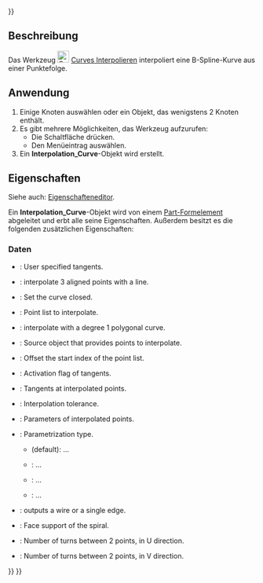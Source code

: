 <languages/>
{{UnfinishedDocu{{#translation:}}}}

{{Docnav/de
|[[Curves_Approximate/de|Approximieren]]
|[[Curves_ParametricBlendCurve/de|ParametrischeÜbergangskurve]]
|[[Curves_Workbench/de|Curves]]
|IconL=Curves_Approximate.svg
|IconR=Curves_ParametricBlendCurve.svg
|IconC=Curves_workbench_icon.svg
}}

{{GuiCommand/de
|Name=Curves Interpolate
|Name/de=Curves Interpolieren
|MenuLocation=Kurven → Interpolieren
|Workbenches=[[Curves_Workbench/de|Curves]]
}}

<span id="Description"></span>
==Beschreibung==

Das Werkzeug [[Image:Curves_Interpolate.svg|24px]] [[Curves_Interpolate/de|Curves Interpolieren]] interpoliert eine B-Spline-Kurve aus einer Punktefolge.

<span id="Usage"></span>
==Anwendung==

# Einige Knoten auswählen oder ein Objekt, das wenigstens 2 Knoten enthält.
# Es gibt mehrere Möglichkeiten, das Werkzeug aufzurufen:
#* Die Schaltfläche {{Button|[[Image:Curves_Interpolate.svg|16px]] [[Curves_Interpolate/de|Interpolieren]]}} drücken.
#* Den Menüeintrag  {{MenuCommand|Kurven → [[Image:Curves_Interpolate.svg|16px]] Interpolieren}} auswählen.
# Ein '''Interpolation_Curve'''-Objekt wird erstellt.

<span id="Properties"></span>
==Eigenschaften==

Siehe auch: [[Property_editor/de|Eigenschafteneditor]].

Ein '''Interpolation_Curve'''-Objekt wird von einem [[Part_Feature/de|Part-Formelement]] abgeleitet und erbt alle seine Eigenschaften. Außerdem besitzt es die folgenden zusätzlichen Eigenschaften:

<span id="Data"></span>
===Daten===

{{TitleProperty|General}}

<div lang="en" dir="ltr" class="mw-content-ltr">
* {{PropertyData|CustomTangents|Bool}}: User specified tangents.
* {{PropertyData|DetectAligned|Bool|Hidden}}: interpolate 3 aligned points with a line.
* {{PropertyData|Periodic|Bool}}: Set the curve closed.
* {{PropertyData|PointList|LinkSubList|Hidden}}: Point list to interpolate.
* {{PropertyData|Polygonal|Bool}}: interpolate with a degree 1 polygonal curve.
* {{PropertyData|Source|Link}}: Source object that provides points to interpolate.
* {{PropertyData|StartOffset|Integer}}: Offset the start index of the point list.
* {{PropertyData|TangentFlags|BoolList}}: Activation flag of tangents.
* {{PropertyData|Tangents|VectorList}}: Tangents at interpolated points.
* {{PropertyData|Tolerance|Float|}}: Interpolation tolerance.
</div>

{{TitleProperty|Parameters}}

<div lang="en" dir="ltr" class="mw-content-ltr">
* {{PropertyData|Parameters|FloatList|Hidden}}: Parameters of interpolated points.
* {{PropertyData|Parametrization|Enumeration}}: Parametrization type.
** {{Value|ChordLength}} (default): ...
** {{Value|Centripetal}}: ...
** {{Value|Uniform}}: ...
** {{Value|Custom}}: ...
* {{PropertyData|WireOutput|Bool}}: outputs a wire or a single edge.
</div>

{{TitleProperty|Spiral}}

<div lang="en" dir="ltr" class="mw-content-ltr">
* {{PropertyData|FaceSupport|LinkSub}}: Face support of the spiral.
* {{PropertyData|UTurns|Integer}}: Number of turns between 2 points, in U direction.
* {{PropertyData|VTurns|Integer}}: Number of turns between 2 points, in V direction.
</div>


{{Docnav/de
|[[Curves_Approximate/de|Approximieren]]
|[[Curves_ParametricBlendCurve/de|ParametrischeÜbergangskurve]]
|[[Curves_Workbench/de|Curves]]
|IconL=Curves_Approximate.svg
|IconR=Curves_ParametricBlendCurve.svg
|IconC=Curves_workbench_icon.svg
}}

{{Curves Tools navi{{#translation:}}}}
{{Userdocnavi{{#translation:}}}}